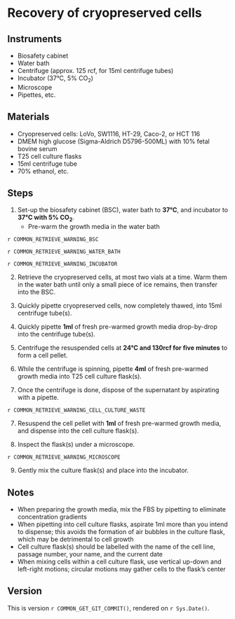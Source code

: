 # Recovery of cryopreserved cells 

## Instruments

- Biosafety cabinet
- Water bath
- Centrifuge (approx. 125 rcf, for 15ml centrifuge tubes)
- Incubator (37°C, 5% CO~2~)
- Microscope
- Pipettes, etc.

## Materials

- Cryopreserved cells: LoVo, SW1116, HT-29, Caco-2, or HCT 116
- DMEM high glucose (Sigma-Aldrich D5796-500ML) with 10% fetal bovine serum
- T25 cell culture flasks
- 15ml centrifuge tube
- 70% ethanol, etc.

## Steps

1. Set-up the biosafety cabinet (BSC), water bath to **37°C**, and incubator to **37°C with 5% CO~2~**.
    - Pre-warm the growth media in the water bath

::: {.rmdwarning}

`r COMMON_RETRIEVE_WARNING_BSC`

`r COMMON_RETRIEVE_WARNING_WATER_BATH`

`r COMMON_RETRIEVE_WARNING_INCUBATOR`

:::

2. Retrieve the cryopreserved cells, at most two vials at a time. 
   Warm them in the water bath until only a small piece of ice remains, then transfer into the BSC.

3. Quickly pipette cryopreserved cells, now completely thawed, into 15ml centrifuge tube(s).

4. Quickly pipette **1ml** of fresh pre-warmed growth media drop-by-drop into the centrifuge tube(s).

5. Centrifuge the resuspended cells at **24°C and 130rcf for five minutes** to form a cell pellet.

6. While the centrifuge is spinning, pipette **4ml** of fresh pre-warmed growth media into T25 cell culture flask(s).

6. Once the centrifuge is done, dispose of the supernatant by aspirating with a pipette.

::: {.rmdwarning}

`r COMMON_RETRIEVE_WARNING_CELL_CULTURE_WASTE`

:::

7. Resuspend the cell pellet with **1ml** of fresh pre-warmed growth media, and dispense into the cell culture flask(s).

8. Inspect the flask(s) under a microscope.

::: {.rmdwarning}

`r COMMON_RETRIEVE_WARNING_MICROSCOPE`

:::

9. Gently mix the culture flask(s) and place into the incubator.

## Notes

- When preparing the growth media, mix the FBS by pipetting to eliminate concentration gradients
- When pipetting into cell culture flasks, aspirate 1ml more than you intend to dispense; this avoids the formation of air bubbles in the culture flask, which may be detrimental to cell growth
- Cell culture flask(s) should be labelled with the name of the cell line, passage number, your name, and the current date
- When mixing cells within a cell culture flask, use vertical up-down and left-right motions; circular motions may gather cells to the flask's center

## Version

This is version ``r COMMON_GET_GIT_COMMIT()``, rendered on `r Sys.Date()`.
